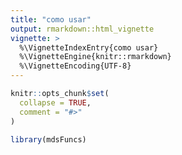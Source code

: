 ```yaml
---
title: "como usar"
output: rmarkdown::html_vignette
vignette: >
  %\VignetteIndexEntry{como usar}
  %\VignetteEngine{knitr::rmarkdown}
  %\VignetteEncoding{UTF-8}
---
```


```r
knitr::opts_chunk$set(
  collapse = TRUE,
  comment = "#>"
)
```

```r
library(mdsFuncs)
```
